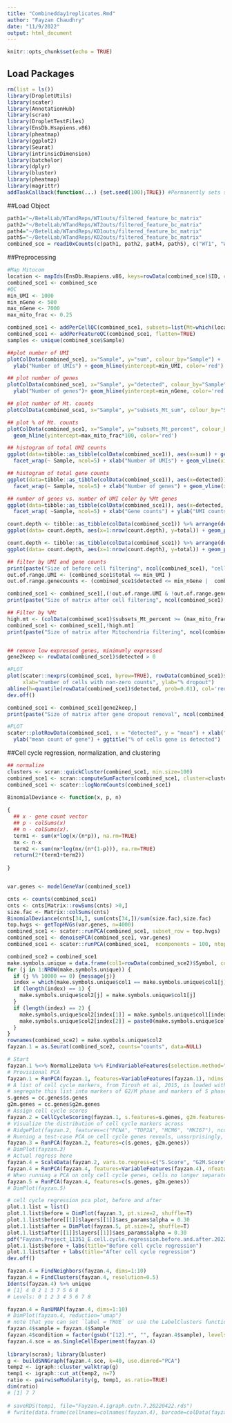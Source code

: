```yaml
---
title: "Combinedday1replicates.Rmd"
author: "Fayzan Chaudhry"
date: "11/9/2022"
output: html_document
---
```


```r
knitr::opts_chunk$set(echo = TRUE)
```

## Load Packages
```r
rm(list = ls())
library(DropletUtils)
library(scater)
library(AnnotationHub)
library(scran)
library(DropletTestFiles)
library(EnsDb.Hsapiens.v86)
library(pheatmap)
library(ggplot2)
library(Seurat)
library(intrinsicDimension)
library(batchelor)
library(dplyr)
library(bluster)
library(pheatmap)
library(magrittr)
addTaskCallback(function(...) {set.seed(100);TRUE}) #Permanently sets seed so is reproducible
```

##Load Object

```r
path1="~/BetelLab/WTandReps/WT1outs/filtered_feature_bc_matrix" 
path2="~/BetelLab/WTandReps/WT2outs/filtered_feature_bc_matrix"
path4="~/BetelLab/WTandReps/KO1outs/filtered_feature_bc_matrix"
path5="~/BetelLab/WTandReps/KO2outs/filtered_feature_bc_matrix"
combined_sce = read10xCounts(c(path1, path2, path4, path5), c("WT1", "WT2","KO1", "KO2"))
```

##Preprocessing

```r
#Map Mitocom
location <- mapIds(EnsDb.Hsapiens.v86, keys=rowData(combined_sce)$ID, column="SEQNAME", keytype="GENEID")
combined_sce1 <- combined_sce
#QC
min_UMI <- 1000
min_nGene <- 500
max_nGene <- 7000
max_mito_frac <- 0.25

combined_sce1 <- addPerCellQC(combined_sce1, subsets=list(Mt=which(location=="MT")), flatten=TRUE)
combined_sce1 <- addPerFeatureQC(combined_sce1, flatten=TRUE)
samples <- unique(combined_sce$Sample)

##plot number of UMI
plotColData(combined_sce1, x="Sample", y="sum", colour_by="Sample") +
  ylab("Number of UMIs") + geom_hline(yintercept=min_UMI, color='red')

## plot number of genes
plotColData(combined_sce1, x="Sample", y="detected", colour_by="Sample") +
  ylab("Number of genes")+ geom_hline(yintercept=min_nGene, color='red') + geom_hline(yintercept=max_nGene, color='red')

## plot number of Mt. counts
plotColData(combined_sce1, x="Sample", y="subsets_Mt_sum", colour_by="Sample") + ylab("Number of Mt UMIs")

## plot % of Mt. counts
plotColData(combined_sce1, x="Sample", y="subsets_Mt_percent", colour_by="Sample") + ylab("% of Mt UMIs") +
  geom_hline(yintercept=max_mito_frac*100, color='red')

## histogram of total UMI counts
ggplot(data=tibble::as_tibble(colData(combined_sce1)), aes(x=sum)) + geom_histogram(binwidth=100, color='blue') +
  facet_wrap(~ Sample, ncol=5) + xlab("Number of UMIs") + geom_vline(xintercept=min_UMI, color='red')

## histogram of total gene counts
ggplot(data=tibble::as_tibble(colData(combined_sce1)), aes(x=detected)) + geom_histogram(binwidth=50, color='lightblue') +
  facet_wrap(~ Sample, ncol=5) + xlab("Number of genes") + geom_vline(xintercept=min_nGene, color='red')

## number of genes vs. number of UMI color by %Mt genes
ggplot(data=tibble::as_tibble(colData(combined_sce1)), aes(x=detected, y=sum)) + geom_point(aes(col=subsets_Mt_percent)) +
  facet_wrap( ~Sample, ncol=5) + xlab("Gene counts") + ylab("UMI counts")

count.depth <- tibble::as_tibble(colData(combined_sce1)) %>% arrange(desc(sum))
ggplot(data= count.depth, aes(x=1:nrow(count.depth), y=total)) + geom_point(aes(col=total)) + facet_wrap( ~Sample, ncol=5)

count.depth <- tibble::as_tibble(colData(combined_sce1)) %>% arrange(desc(sum))
ggplot(data= count.depth, aes(x=1:nrow(count.depth), y=total)) + geom_point(aes(col=total)) #+ facet_wrap( ~Sample, ncol=2)

## filter by UMI and gene counts
print(paste("Size of before cell filtering", ncol(combined_sce1), "cells", nrow(combined_sce1), "genes"))
out.of.range.UMI <- (combined_sce1$total <= min_UMI ) 
out.of.range.genecounts <- (combined_sce1$detected <= min_nGene |  combined_sce1$detected >= max_nGene)

combined_sce1 <- combined_sce1[,(!out.of.range.UMI & !out.of.range.genecounts)]
print(paste("Size of matrix after cell filtering", ncol(combined_sce1), "cells", nrow(combined_sce1), "genes"))

## Filter by %Mt
high.mt <- (colData(combined_sce1)$subsets_Mt_percent >= (max_mito_frac*100))
combined_sce1 <- combined_sce1[,!high.mt]
print(paste("Size of matrix after Mitochondria filtering", ncol(combined_sce1), "cells", nrow(combined_sce1), "genes"))


## remove low expressed genes, minimumly expressed 
gene2keep <- rowData(combined_sce1)$detected > 0

#PLOT
plot(scater::nexprs(combined_sce1, byrow=TRUE), rowData(combined_sce1)$detected, pch=19, col=ifelse(gene2keep, "gray60", "red"),
     xlab="number of cells with non-zero counts", ylab="% dropout")
abline(h=quantile(rowData(combined_sce1)$detected, prob=0.01), col='red')
dev.off()

combined_sce1 <- combined_sce1[gene2keep,]
print(paste("Size of matrix after gene dropout removal", ncol(combined_sce1), "cells", nrow(combined_sce1), "genes")) 

#PLOT
scater::plotRowData(combined_sce1, x = "detected", y = "mean") + xlab("percentage of cells with counts for each gene") +
  ylab("mean count of gene") + ggtitle("% of cells gene is detected")

```


##Cell cycle regression, normalization, and clustering

```r
## normalize
clusters <- scran::quickCluster(combined_sce1, min.size=100)
combined_sce1 <- scran::computeSumFactors(combined_sce1, cluster=clusters)
combined_sce1 <- scater::logNormCounts(combined_sce1)

BinomialDeviance <- function(x, p, n)
  
{
  ## x - gene count vector
  ## p - colSums(x)
  ## n - colSums(x).
  term1 <- sum(x*log(x/(n*p)), na.rm=TRUE)
  nx <- n-x
  term2 <- sum(nx*log(nx/(n*(1-p))), na.rm=TRUE)
  return(2*(term1+term2))
  
}


var.genes <- modelGeneVar(combined_sce1) 

cnts <- counts(combined_sce1)
cnts <- cnts[Matrix::rowSums(cnts) >0,]
size.fac <- Matrix::colSums(cnts)
BinomialDeviance(cnts[34,], sum(cnts[34,])/sum(size.fac),size.fac)
top.hvgs <- getTopHVGs(var.genes, n=4000)
combined_sce1 <- scater::runPCA(combined_sce1, subset_row = top.hvgs)
combined_sce1 <- denoisePCA(combined_sce1, var.genes)
combined_sce1 <- scater::runPCA(combined_sce1,  ncomponents = 100, ntop = 4000)

combined_sce2 = combined_sce1
make.symbols.unique = data.frame(col1=rowData(combined_sce2)$Symbol, col2="1")
for (j in 1:NROW(make.symbols.unique)) {
  if (j %% 10000 == 0) {message(j)}
  index = which(make.symbols.unique$col1 == make.symbols.unique$col1[j])
  if (length(index) == 1) {
    make.symbols.unique$col2[j] = make.symbols.unique$col1[j]
  }
  if (length(index) == 2) {
    make.symbols.unique$col2[index[1]] = make.symbols.unique$col1[index[1]]
    make.symbols.unique$col2[index[2]] = paste0(make.symbols.unique$col1[index[2]], ".1")
  }
}
rownames(combined_sce2) = make.symbols.unique$col2
fayzan.1 = as.Seurat(combined_sce2, counts="counts", data=NULL)

# Start
fayzan.1 %<>% NormalizeData %>% FindVariableFeatures(selection.method="vst") %>% ScaleData(features=rownames(fayzan.1))
# Provisional PCA
fayzan.1 = RunPCA(fayzan.1, features=VariableFeatures(fayzan.1), ndims.print=1:6, nfeatures.print=10)
# A list of cell cycle markers, from Tirosh et al, 2015, is loaded with Seurat.  We can
# segregate this list into markers of G2/M phase and markers of S phase
s.genes = cc.genes$s.genes
g2m.genes = cc.genes$g2m.genes
# Assign cell cycle scores
fayzan.2 = CellCycleScoring(fayzan.1, s.features=s.genes, g2m.features=g2m.genes, set.ident=T)
# Visualize the distribution of cell cycle markers across
# RidgePlot(fayzan.2, features=c("PCNA", "TOP2A", "MCM6", "MKI67"), ncol=2)
# Running a test-case PCA on cell cycle genes reveals, unsurprisingly, that cells separate entirely by phase
fayzan.3 = RunPCA(fayzan.2, features=c(s.genes, g2m.genes))
# DimPlot(fayzan.3)
# Actual regress here
fayzan.4 = ScaleData(fayzan.2, vars.to.regress=c("S.Score", "G2M.Score"), features=rownames(fayzan.2))
fayzan.4 = RunPCA(fayzan.4, features=VariableFeatures(fayzan.4), nfeatures.print=10)
# When running a PCA on only cell cycle genes, cells no longer separate by cell-cycle phase
fayzan.5 = RunPCA(fayzan.4, features=c(s.genes, g2m.genes))
# DimPlot(fayzan.5)

# cell cycle regression pca plot, before and after
plot.1.list = list()
plot.1.list$before = DimPlot(fayzan.3, pt.size=2, shuffle=T)
plot.1.list$before[[1]]$layers[[1]]$aes_params$alpha = 0.30
plot.1.list$after = DimPlot(fayzan.5, pt.size=2, shuffle=T)
plot.1.list$after[[1]]$layers[[1]]$aes_params$alpha = 0.30
pdf("Fayzan.Project_11351_E.cell.cycle.regression.before.and.after.20220420.pdf", width=7, height=7)
plot.1.list$before + labs(title="Before cell cycle regression")
plot.1.list$after + labs(title="After cell cycle regression")
dev.off()

fayzan.4 = FindNeighbors(fayzan.4, dims=1:10)
fayzan.4 = FindClusters(fayzan.4, resolution=0.5)
Idents(fayzan.4) %>% unique
# [1] 4 0 2 1 3 7 5 6 8
# Levels: 0 1 2 3 4 5 6 7 8

fayzan.4 = RunUMAP(fayzan.4, dims=1:10)
# DimPlot(fayzan.4, reduction="umap")
# note that you can set `label = TRUE` or use the LabelClusters function to help label individual clusters
fayzan.4$sample = fayzan.4$Sample
fayzan.4$condition = factor(gsub("[12].*", "", fayzan.4$sample), levels=c("WT", "KO"))
fayzan.4.sce = as.SingleCellExperiment(fayzan.4)
 
library(scran); library(bluster)
g <- buildSNNGraph(fayzan.4.sce, k=40, use.dimred="PCA")
temp2 <- igraph::cluster_walktrap(g)
temp1 <- igraph::cut_at(temp2, n=7)
ratio <- pairwiseModularity(g, temp1, as.ratio=TRUE)
dim(ratio)
# [1] 7 7
 
# saveRDS(temp1, file="Fayzan.4.igraph.cutn.7.20220422.rds")
# fwrite(data.frame(cellnames=colnames(fayzan.4), barcode=colData(fayzan.4.sce)$Barcode, seurat_cluster=colData(fayzan.4.sce)$seurat_clusters, igraph_cluster=temp1), file="Fayzan.4.igraph.cutn.7.20220423.csv", sep=",", row.names=F)
```








